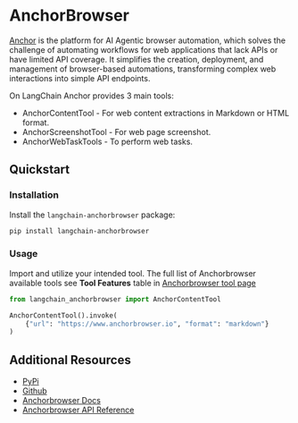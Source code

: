 # AnchorBrowser

[Anchor](https://anchorbrowser.io?utm=langchain) is the platform for AI Agentic browser automation, which solves the challenge of automating workflows for web applications that lack APIs or have limited API coverage. It simplifies the creation, deployment, and management of browser-based automations, transforming complex web interactions into simple API endpoints.

On LangChain Anchor provides 3 main tools:
 - AnchorContentTool - For web content extractions in Markdown or HTML format.
 - AnchorScreenshotTool - For web page screenshot.
 - AnchorWebTaskTools - To perform web tasks.

## Quickstart

### Installation

Install the `langchain-anchorbrowser` package:

```bash
pip install langchain-anchorbrowser
```

### Usage

Import and utilize your intended tool. The full list of Anchorbrowser available tools see **Tool Features** table in [Anchorbrowser tool page](/docs/docs/integrations/tools/anchorbrowser.ipynb)

```python
from langchain_anchorbrowser import AnchorContentTool

AnchorContentTool().invoke(
    {"url": "https://www.anchorbrowser.io", "format": "markdown"}
)
```

## Additional Resources

 - [PyPi](https://pypi.org/project/langchain-anchorbrowser)
 - [Github](https://github.com/anchorbrowser/langchain-anchorbrowser)
 - [Anchorbrowser Docs](https://docs.anchorbrowser.io/introduction?utm=langchain)
 - [Anchorbrowser API Reference](https://docs.anchorbrowser.io/api-reference/ai-tools/perform-web-task?utm=langchain)
